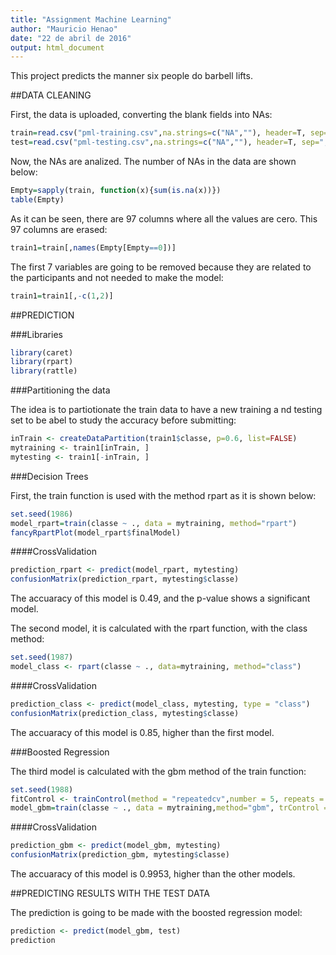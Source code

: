 ```yaml
---
title: "Assignment Machine Learning"
author: "Mauricio Henao"
date: "22 de abril de 2016"
output: html_document
---
```


This project predicts the manner six people do barbell lifts. 


##DATA CLEANING

First, the data is uploaded, converting the blank fields into NAs:

```r
train=read.csv("pml-training.csv",na.strings=c("NA",""), header=T, sep=",")
test=read.csv("pml-testing.csv",na.strings=c("NA",""), header=T, sep=",")
```

Now, the NAs are analized. The number of NAs in the data are shown below:

```r
Empty=sapply(train, function(x){sum(is.na(x))})
table(Empty)
```

As it can be seen, there are 97 columns where all the values are cero. This 97 columns are erased:

```r
train1=train[,names(Empty[Empty==0])]
```

The first 7 variables are going to be removed because they are related to the participants and not needed to make the model:

```r
train1=train1[,-c(1,2)]
```


##PREDICTION

###Libraries

```r
library(caret)
library(rpart)
library(rattle)
```

###Partitioning the data

The idea is to partiotionate the train data to have a new training a nd testing set to be abel to study the accuracy before submitting:

```r
inTrain <- createDataPartition(train1$classe, p=0.6, list=FALSE)
mytraining <- train1[inTrain, ]
mytesting <- train1[-inTrain, ]
```

###Decision Trees

First, the train function is used with the method rpart as it is shown below:

```r
set.seed(1986)
model_rpart=train(classe ~ ., data = mytraining, method="rpart")
fancyRpartPlot(model_rpart$finalModel)
```

####CrossValidation


```r
prediction_rpart <- predict(model_rpart, mytesting)
confusionMatrix(prediction_rpart, mytesting$classe)
```

The accuaracy of this model is 0.49, and the p-value shows a significant model.

The second model, it is calculated with the rpart function, with the class method: 


```r
set.seed(1987)
model_class <- rpart(classe ~ ., data=mytraining, method="class")
```

####CrossValidation

```r
prediction_class <- predict(model_class, mytesting, type = "class")
confusionMatrix(prediction_class, mytesting$classe)
```

The accuaracy of this model is 0.85, higher than the first model.

###Boosted Regression

The third model is calculated with the gbm method of the train function:

```r
set.seed(1988)
fitControl <- trainControl(method = "repeatedcv",number = 5, repeats = 1)
model_gbm=train(classe ~ ., data = mytraining,method="gbm", trControl = fitControl,verbose = FALSE)
```

####CrossValidation

```r
prediction_gbm <- predict(model_gbm, mytesting)
confusionMatrix(prediction_gbm, mytesting$classe)
```

The accuaracy of this model is 0.9953, higher than the other models.

##PREDICTING RESULTS WITH THE TEST DATA

The prediction is going to be made with the boosted regression model:

```r
prediction <- predict(model_gbm, test)
prediction
```

